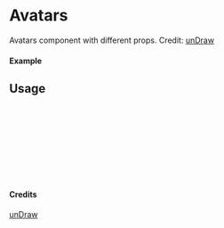 
<Meta of={Avatars} title="unDraw/Avatars" />

# Avatars

Avatars component with different props.
Credit: [unDraw](https://undraw.co/illustrations)

#### Example

<Canvas of={Avatars.Primary} />

## Usage

```ts
import { Avatars } from "yadl-ui";

const Example = () => {
  return (
      <Avatars />
  );
};

export default Example;
```

#### Credits
[unDraw](https://undraw.co/illustrations)